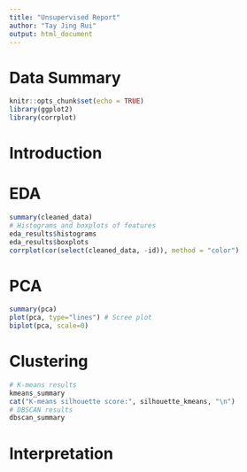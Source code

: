 ```yaml
---
title: "Unsupervised Report"
author: "Tay Jing Rui"
output: html_document
---
```


# Data Summary

```r
knitr::opts_chunk$set(echo = TRUE)
library(ggplot2)
library(corrplot)
```

# Introduction

# EDA
```r
summary(cleaned_data)
# Histograms and boxplots of features
eda_results$histograms
eda_results$boxplots
corrplot(cor(select(cleaned_data, -id)), method = "color")
```

# PCA
```r
summary(pca)
plot(pca, type="lines") # Scree plot
biplot(pca, scale=0)
```

# Clustering
```r
# K-means results
kmeans_summary
cat("K-means silhouette score:", silhouette_kmeans, "\n")
# DBSCAN results
dbscan_summary
```

# Interpretation